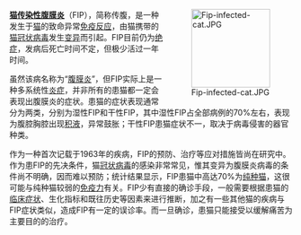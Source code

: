 <div style="float:right;margin-left:0.5em;">
[[File:Fip-infected-cat.JPG|140px]]
</div>

'''[[猫传染性腹膜炎|猫传染性腹膜炎]]'''（FIP），简称传腹，是一种发生于[[猫|猫]]的致命异常[[免疫反应|免疫反应]]，由猫携带的[[猫冠状病毒|猫冠状病毒]]发生[[变异|变异]]而引起。FIP目前仍为[[绝症|绝症]]，发病后死亡时间不定，但极少活过一年时间。

虽然该病名称为“[[腹膜炎|腹膜炎]]”，但FIP实际上是一种多系统性[[炎症|炎症]]，并非所有的患猫都一定会表现出腹膜炎的症状。患猫的症状表现通常分为两类，分别为湿性FIP和干性FIP，其中湿性FIP占全部病例的70%左右，表现为腹腔胸腔出现[[腹水|积液]]，异常鼓胀；干性FIP患猫症状不一，取决于病毒侵害的器官种类。

作为一种首次记载于1963年的疾病，FIP的预防、治疗等应对措施皆尚在研究中。作为患FIP的先决条件，猫[[冠状病毒|冠状病毒]]的感染非常常见，惟其变异为腹膜炎病毒的条件尚不明确，因而难以预防；统计结果显示，FIP患猫中高达70%为[[纯种猫|纯种猫]]，这很可能与纯种猫较弱的[[免疫力|免疫力]]有关。FIP少有直接的确诊手段，一般需要根据患猫的[[临床症状|临床症状]]、生化指标和既往历史等因素来进行推断，加之有一些其他猫的疾病与FIP症状类似，造成FIP有一定的误诊率。而一旦确诊，患猫只能接受以缓解痛苦为主要目的的治疗。